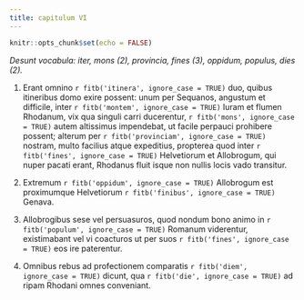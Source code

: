 ```yaml
---
title: сapitulum VI
---
```


```r
knitr::opts_chunk$set(echo = FALSE)
```

_Desunt vocabula: iter, mons (2), provincia, fines (3), oppidum, populus, dies (2)._

(@) Erant omnino `r fitb('itinera', ignore_case = TRUE)` duo, quibus itineribus domo exire possent: unum per Sequanos, angustum et difficile, inter `r fitb('montem', ignore_case = TRUE)` Iuram et flumen Rhodanum, vix qua singuli carri ducerentur, `r fitb('mons', ignore_case = TRUE)` autem altissimus impendebat, ut facile perpauci prohibere possent; alterum per `r fitb('provinciam', ignore_case = TRUE)` nostram, multo facilius atque expeditius, propterea quod inter `r fitb('fines', ignore_case = TRUE)` Helvetiorum et Allobrogum, qui nuper pacati erant, Rhodanus fluit isque non nullis locis vado transitur. 

(@) Extremum `r fitb('oppidum', ignore_case = TRUE)` Allobrogum est proximumque Helvetiorum `r fitb('finibus', ignore_case = TRUE)` Genava. 

(@) Allobrogibus sese vel persuasuros, quod nondum bono animo in `r fitb('populum', ignore_case = TRUE)` Romanum viderentur, existimabant vel vi coacturos ut per suos `r fitb('fines', ignore_case = TRUE)` eos ire paterentur. 

(@) Omnibus rebus ad profectionem comparatis `r fitb('diem', ignore_case = TRUE)` dicunt, qua `r fitb('die', ignore_case = TRUE)` ad ripam Rhodani omnes conveniant. 
